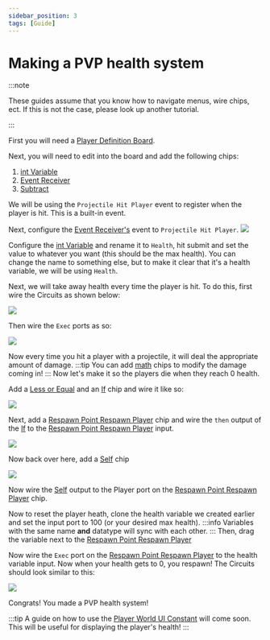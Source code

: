 ```yaml
---
sidebar_position: 3
tags: [Guide]
---
```


# Making a PVP health system
:::note

These guides assume that you know how to navigate menus, wire chips, ect.
If this is not the case, please look up another tutorial.

:::

First you will need a [Player Definition Board](../../docs/documentation/Chips/4c9e7840-0721-4d1c-b334-167f79d3bf40).

Next, you will need to edit into the board and add the following chips:
1. [int Variable](../../docs/documentation/Chips/33224907-68ff-4102-802e-7c3eed481d37)
1. [Event Receiver](../../docs/documentation/Chips/8b533ccb-643a-491d-982c-94417ce99954)
1. [Subtract](../../docs/documentation/Chips/1fbb364c-1af0-44bb-a82b-905caeb6819a)

We will be using the `Projectile Hit Player` event to register when the player is hit. This is a built-in event.

Next, configure the [Event Receiver's](../../docs/documentation/Chips/8b533ccb-643a-491d-982c-94417ce99954) event to `Projectile Hit Player`.
![](https://i.imgur.com/6IH4e3j.png)

Configure the [int Variable](../../docs/documentation/Chips/33224907-68ff-4102-802e-7c3eed481d37) and rename it to `Health`, hit submit and set the value to whatever you want (this should be the max health).
You can change the name to something else, but to make it clear that it's a health variable, we will be using `Health`.

Next, we will take away health every time the player is hit.
To do this, first wire the Circuits as shown below:

![](https://i.imgur.com/q7bybgD.png)

Then wire the `Exec` ports as so:

![](https://i.imgur.com/cIqCEIp.png)

Now every time you hit a player with a projectile, it will deal the appropriate amount of damage.
:::tip
You can add [math](../../docs/tags/math) chips to modify the damage coming in!
:::
Now let's make it so the players die when they reach 0 health.

Add a [Less or Equal](../../docs/documentation/Chips/a027073f-9189-457f-a53d-8562e8829daf) and an [If](../../docs/documentation/Chips/7adc6ab1-fcab-4746-aec6-006352e29cdc) chip
and wire it like so:

![](https://i.imgur.com/R8Zjxpz.png)

Next, add a [Respawn Point Respawn Player](../../docs/documentation/Chips/350cda38-d7c5-4319-bb15-a06f49bbb0b9) chip and wire the `then` output of the [If](../../docs/documentation/Chips/7adc6ab1-fcab-4746-aec6-006352e29cdc) to the [Respawn Point Respawn Player](../../docs/documentation/Chips/350cda38-d7c5-4319-bb15-a06f49bbb0b9) input.

![](https://i.imgur.com/n52PZpm.png)

Now back over here, add a [Self](../../docs/documentation/Chips/3d7d40d6-885a-4fa5-bbaa-b19057291ddb) chip

![](https://i.imgur.com/bwpqaWT.png)

Now wire the [Self](../../docs/documentation/Chips/3d7d40d6-885a-4fa5-bbaa-b19057291ddb) output to the Player port on the [Respawn Point Respawn Player](../../docs/documentation/Chips/350cda38-d7c5-4319-bb15-a06f49bbb0b9) chip.

Now to reset the player heath, clone the health variable we created earlier and set the input port to 100 (or your desired max health).
:::info
Variables with the same name **and** datatype will sync with each other.
:::
Then, drag the variable next to the [Respawn Point Respawn Player](../../docs/documentation/Chips/350cda38-d7c5-4319-bb15-a06f49bbb0b9)


Now wire the `Exec` port on the [Respawn Point Respawn Player](../../docs/documentation/Chips/350cda38-d7c5-4319-bb15-a06f49bbb0b9) to the health variable input.
Now when your health gets to 0, you respawn!
The Circuits should look similar to this:

![](https://i.imgur.com/qGxq7dm.png)

Congrats! You made a PVP health system!

:::tip
A guide on how to use the [Player World UI Constant](../../docs/documentation/Chips/ff2d1f81-d76c-456f-acf0-af1861822681) will come soon.
This will be useful for displaying the player's health!
:::
